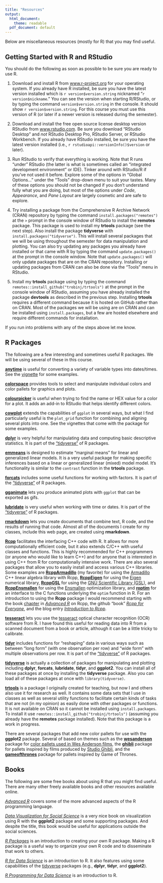 ```yaml
---
title: "Resources"
output:
  html_document:
    theme: readable
  pdf_document: default
---
```


Below are miscellaneous resources (mostly for R) that you may find useful.

## Getting Started with R and RStudio

You should do the following as soon as possible to be sure you are ready to use R. 

1. Download and install R from [www.r-project.org](https://www.r-project.org) for your operating system. If you already have R installed, be sure you have the latest version installed which is `r version$version.string` nicknamed "`r version$nickname`." You can see the version when starting R/RStudio, or by typing the command `version$version.string` in the console. It should show ``r version$version.string``. For this course you must use this version of R (or later if a newer version is released during the semester). 

0. Download and install the free open source license desktop version RStudio from [www.rstudio.com](https://www.rstudio.com). Be sure you download "RStudio Desktop" and *not* RStudio Desktop Pro, RStudio Server, or RStudio Workbench. If you already have RStudio installed, be sure you have the latest version installed (i.e., `r rstudioapi::versionInfo()$version` or later).

0. Run RStudio to verify that everything is working. Note that R runs "under" RStudio (the latter is what is sometimes called an "integrated development environment" or IDE). Tinker around with RStudio/R if you've not used it before. Explore some of the options in "Global Options..." under the "Tools" drop-down menu to suit your tastes. Many of these options you should not be changed if you don't understand fully what you are doing, but most of the options under *Code*, *Appearance*, and *Pane Layout* are largely cosmetic and are safe to explore. 

0. Try installing a package from the Comprehensive R Archive Network (CRAN) repository by typing the command `install.packages("remotes")` at the `>` prompt in the console window of RStudio to install the **remotes** package. This package is used to install my **trtools** package (see the next step). Also install the package **tidyverse** with `install.packages("tidyverse")`. This will install several packages that we will be using throughout the semester for data manipulation and plotting. You can also try updating any packages you already have installed or that came with R by typing the command `update.packages()` at the prompt in the console window. Note that `update.packages()` will only update packages that are on the CRAN repository. Installing or updating packages from CRAN can also be done via the "Tools" menu in RStudio. 

0. Install my **trtools** package using by typing the command `remotes::install_github("trobinj/trtools")` at the prompt in the console window of RStudio, assuming you have already installed the package **devtools** as described in the previous step. Installing **trtools** requires a different command because it is hosted on GitHub rather than on CRAN. Most of the packages we will be using are on CRAN and can be installed using `install.packages`, but a few are hosted elsewhere and require different commands for installation. 

If you run into problems with any of the steps above let me know.

## R Packages

The following are a few interesting and sometimes useful R packages. We will be using several of these in this course.

[**anytime**](https://cran.r-project.org/web/packages/anytime/index.html) is useful for converting a variety of variable types into dates/times. See the [vignette](https://cran.r-project.org/web/packages/anytime/vignettes/anytime-introduction.pdf) for some examples. 

[**colorspace**](http://colorspace.r-forge.r-project.org) provides tools to select and manipulate individual colors and color pallets for graphics and plots.

[**colourpicker**](https://github.com/daattali/colourpicker) is useful when trying to find the name or HEX value for a color for a plot. It adds an add-in to RStudio that helps identify different colors. 

[**cowplot**](https://cran.r-project.org/web/packages/cowplot/index.html) extends the capabilities of `ggplot` in several ways, but what I find particularly useful is the `plot_grid` function for combining and aligning several plots into one. See the vignettes that come with the package for some examples. 

[**dplyr**](http://dplyr.tidyverse.org) is very helpful for manipulating data and computing basic descriptive statistics. It is part of the ["tidyverse"](https://www.tidyverse.org) of R packages. 

[**emmeans**](https://cran.r-project.org/web/packages/emmeans/index.html) is designed to estimate "marginal means" for linear and generalized linear models. It is a very useful package for making specific inferences based on a linear or generalized linear (mixed) model model. It's functionality is similar to the `contrast` function in the **trtools** package. 

[**forcats**](https://github.com/tidyverse/forcats) includes some useful functions for working with factors. It is part of the ["tidyverse"](https://www.tidyverse.org) of R packages.

[**gganimate**](https://github.com/thomasp85/gganimate) lets you produce animated plots with `ggplot` that can be exported as gifs.

[**lubridate**](http://lubridate.tidyverse.org) is very useful when working with time or dates. It is part of the ["tidyverse"](https://www.tidyverse.org) of R packages. 

[**rmarkdown**](http://rmarkdown.rstudio.com) lets you create documents that combine text, R code, and the results of running that code. Almost all of the documents I create for my classes, include this web page, are created using **rmarkdown**. 

[**Rcpp**](http://dirk.eddelbuettel.com/code/rcpp.html) facilitates the interfacing C++ code with R. It allows for more computationally efficient code, but it also extends C/C++ with useful classes and functions. This is highly recommended for C++ programmers (or anyone who would like to learn C++) and for anyone that is interested in using C++ from R for computationally intensive work. There are also several packages that allow you to easily install and access various C++ libraries. Some examples are [**RcppArmadillo**](http://dirk.eddelbuettel.com/code/rcpp.armadillo.html) (my favorite) for using the [Armadillo](http://arma.sourceforge.net) C++ linear algebra library with Rcpp, [**RcppEigen**](http://dirk.eddelbuettel.com/code/rcpp.eigen.html) for using the [Eigen](http://eigen.tuxfamily.org/index.php?title=Main_Page) numerical library, [**RcppGSL**](http://dirk.eddelbuettel.com/code/rcpp.gsl.html) for using the [GNU Scientific Library (GSL)](https://www.gnu.org/software/gsl), and [**RcppEnsmallen**](https://cran.r-project.org/web/packages/RcppEnsmallen/index.html) for using the [Ensmallen](https://github.com/mlpack/ensmallen) optimization library, and [**roptim**](https://github.com/ypan1988/roptim/) for an interface to the C functions underlying the `optim` function in R. For an introduction to using the **Rcpp** package I would recommend starting with the book [chapter](http://adv-r.had.co.nz/Rcpp.html) in [*Advanced R*](http://r-pkgs.had.co.nz) on Rcpp, the github "book" [*Rcpp for Everyone*](https://teuder.github.io/rcpp4everyone_en), and the blog entry [*Introduction to Rcpp*](https://zenglix.github.io/Rcpp_basic).

[**tesseract**](https://cran.r-project.org/web/packages/tesseract/index.html) lets you use the [tesseract](https://en.wikipedia.org/wiki/Tesseract_(software)) optical character recognition (OCR) software from R. I have found this useful for reading data into R from a scanned document from a book or article, although it can be a little tricky to calibrate. 

[**tidyr**](http://tidyr.tidyverse.org) includes functions for "reshaping" data in various ways such as between "long form" (with one observation per row) and "wide form" with multiple observations per row. It is part of the ["tidyverse"](https://www.tidyverse.org) of R packages.

[**tidyverse**](https://www.tidyverse.org/) is actually a collection of packages for manipulating and plotting including **dplyr**, **forcats**, **lubridate**, **tidyr**, and **ggplot2**. You can install all of these packages at once by installing the **tidyverse** package. Also you can load all of these packages at once with `library(tidyverse)`. 

[**trtools**](https://github.com/trobinj/trtools) is a package I originally created for teaching, but now I and others also use it for research as well. It contains some data sets that I use in classes as well as several utility functions to facilitate certain kinds of tasks that are not (in my opinion) as easily done with other packages or functions. It is not available on CRAN so it cannot be installed using `install.packages`. To install it use `remotes::install_github("trobinj/trtools")` (assuming you already have the **remotes** package installed). Note that this package is a work in progress. 

There are several packages that add new color pallets for use with the **ggplot2** package. Several of based on themes such as the [**wesanderson**](https://github.com/karthik/wesanderson) package for [color pallets used in Wes Anderson films](https://wesandersonpalettes.tumblr.com), the [**ghibli**](https://github.com/ewenme/ghibli) package for pallets inspired by films produced by [Studio Ghibli](https://en.wikipedia.org/wiki/Studio_Ghibli), and the [**gameofthrones**](https://github.com/aljrico/gameofthrones) package for pallets inspired by Game of Thrones. 

## Books

The following are some free books about using R that you might find useful. There are many other freely available books and other resources available online.

[*Advanced R*](https://adv-r.hadley.nz/) covers some of the more advanced aspects of the R programming language. 

[*Data Visualization for Social Science*](http://socviz.co) is a very nice book on visualization using R with the **ggplot2** package and some supporting packages. And despite the title, this book would be useful for applications outside the social sciences.

[*R Packages*](http://r-pkgs.had.co.nz) is an introduction to creating your own R package. Making a R package is a useful way to organize your own R code and to disseminate that work to others. 

[*R for Data Science*](http://r4ds.had.co.nz) is an introduction to R. It also features using some capabilities of the [tidyverse](www.tidyverse.org) packages (e.g., **dplyr**, **tidyr**, and **ggplot2**).

[*R Programming for Data Science*](https://www.cs.upc.edu/~robert/teaching/estadistica/rprogramming.pdf) is an introduction to R.
